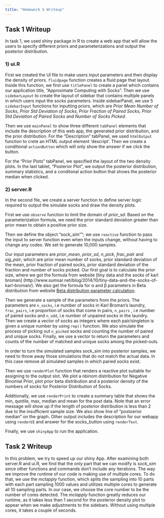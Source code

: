```yaml
---
title: "Homework 5 Writeup"
---
```

## Task 1 Writeup

In task 1, we used shiny package in R to create a web app that will allow the users to specify different priors and parameterizations and output the posterior distribution. 

### 1) ui.R

First we created the UI file to make users input parameters and then display the density of priors. `fluidpage` function creates a fluid page that layout. Inside this function, we first use `titlePanel` to create a panel which contains our application title, "Approximate Computing with Socks". Then we use `sidebarLayout` to create the layout of sidebar that contains multiple panels in which users input the socks parameters. Inside sidebarPanel, we use 5 `sidebarInput ` functions for inputting priors, which are *Prior Mean Number of Socks*, *Prior Std Deviation of Socks*, *Prior Fraction of Paired Socks*, *Prior Std Deviation of Paired Socks* and *Number of Socks Picked*. 

Then we use `mainPanel` to show three different `tabPanel` elements that include the description of this web app, the generated prior distribution, and the prior distribution. For the "Description" tabPanel, we used `htmlOutput` function to crete an HTML output element 'descript'. Then we create a conditional `actionButton` which will only show the answer if we click the button. 

For the "Prior Plots" tabPanel, we specified the layout of the two density plots. In the last tablet, "Posterior Plot", we output the posterior distribution, summary statistics, and a conditonal action button that shows the posterior median when clicked. 


### 2) server.R

In the second file, we create a server function to define server logic required to output the simulate socks and draw the density plots. 

First we use `observe` function to limit the domain of *prior_sd*. Based on the parameterization formula, we need the prior standard deviation greater than prior mean to obtain a positive prior size.

Then we define the object "sock_sim""; we use `reactive` function to pass the input to server function even when the inputs change, without having to change any codes. We set to generate 10,000 samples.

Our input parameters are *prior_mean*, *prior_sd*, *n_pick*, *frac_pair* and *sig_pair*, which are prior mean number of socks, prior standard deviation of the mean, prior fraction of paired socks, prior standard deviation of the fraction and number of socks picked. Our first goal is to calculate the prior size, where we got the formula from website [tiny data and the socks of karl broman] (http://www.sumsar.net/blog/2014/10/tiny-data-and-the-socks-of-karl-broman/). We also get the formula for α and β parameters in Beta distribution from website [Beta distribution parameter calculation](http://stats.stackexchange.com/questions/12232/calculating-the-parameters-of-a-beta-distribution-using-the-mean-and-variance). 

Then we generate a sample of the parameters from the priors. The parameters are `n_socks`, i.e number of socks in Karl Broman’s laundry, `frac_pairs`, i.e proportion of socks that come in pairs, `n_pairs` , i.e number of paired socks and `n_odd`, i.e number of unpaired socks in the laundry. Then we create a vector of socks as integers where each pair/singleton is given a unique number by using `rep()` function. We also simulate the process of picking out `n_picked` socks and counting the number of paired and unique socks. Finally, we use a vector to return the parameters and counts of the number of matched and unique socks among the picked-outs. 

In order to turn the simulated samples sock_sim into posterior samples, we need to throw away those simulations that do not match the actual data. In this case remove all simulated samples in which paried socks exist.

Then we use `renderPlot` function that renders a reactive plot suitable for assigning to the output slot. We plot a nbinom distribution for Negative Binomial Prior, plot prior beta distribution and a posterior density of the numbers of socks for Posterior Distribution of Socks.

Additionally, we use `renderPrint` to create a summary table that shows the min, quntile, max, median and mean for the post data.  Note that an error message will show up if the length of posterior distribution is less than 2 due to the insufficient sample size. We also show line of "postoerior median" on the graph. Other output includes the description for our webapp using `renderUI` and answer for the socks_button using `renderText`. 

Finally, we use `shinyApp` to run the application.




## Task 2 Writeup

In this problem, we try to speed up our shiny App. After examining both server.R and ui.R, we find that the only part that we can modify is *sock_sim* since other functions and commands don't include any iterations. The way we improve the runtime of our code is making use of multiple cores. To do that, we use the *mclapply* function, which splits the sampling into 10 parts with each part sampling 1000 values and utilizes multiple cores to generate all 10 sampling parts. In our case, we choose the core number to be the number of cores detected. The *mclapply* function greatly reduces our runtime, as it takes less than 1 second for the posterior density plot to appear when we make adjustments to the sidebars. Without using multiple cores, it takes a couple of seconds.